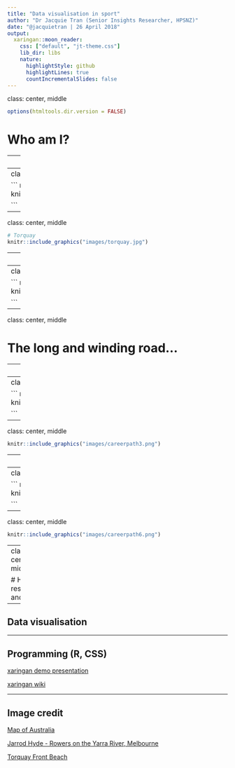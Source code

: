 ```yaml
---
title: "Data visualisation in sport"
author: "Dr Jacquie Tran (Senior Insights Researcher, HPSNZ)"
date: "@jacquietran | 26 April 2018"
output:
  xaringan::moon_reader:
    css: ["default", "jt-theme.css"]
    lib_dir: libs
    nature:
      highlightStyle: github
      highlightLines: true
      countIncrementalSlides: false
---
```

class: center, middle

```r

options(htmltools.dir.version = FALSE)

```

# Who am I?

---
class: center, middle

``` r

# Australia
knitr::include_graphics("images/australia-map.jpg")

```

---
class: center, middle

``` r

# Melbourne
knitr::include_graphics("images/yarra.jpg")

```

---
class: center, middle

``` r

# Torquay
knitr::include_graphics("images/torquay.jpg")

```

---
class: center, middle

``` r

# Karate
# knitr::include_graphics("images/.jpg")

```

---
class: center, middle

``` r

# Aus --> NZ sketch
# knitr::include_graphics("images/.jpg")

```

---
class: center, middle

# The long and winding road...

---
class: center, middle

``` r

knitr::include_graphics("images/careerpath1.png")

```

---
class: center, middle

``` r

knitr::include_graphics("images/careerpath2.png")

```

---
class: center, middle

``` r

knitr::include_graphics("images/careerpath3.png")

```

---
class: center, middle

``` r

knitr::include_graphics("images/careerpath4.png")

```

---
class: center, middle

``` r

knitr::include_graphics("images/careerpath5.png")

```

---
class: center, middle

``` r

knitr::include_graphics("images/careerpath6.png")

```

---
class: center, middle

# Helpful resources and links

---

## Data visualisation

---

## Programming (R, CSS)

[xaringan demo presentation](https://slides.yihui.name/xaringan/)

[xaringan wiki](https://github.com/yihui/xaringan/wiki)

---

## Image credit

[Map of Australia](https://backpackerlee.wordpress.com/2014/09/10/top-5-cities-to-backpack-in-australia)

[Jarrod Hyde - Rowers on the Yarra River, Melbourne](https://www.instagram.com/jarrodhydephotography/?hl=en)

[Torquay Front Beach](https://www.airbnb.com.au/rooms/14825546)